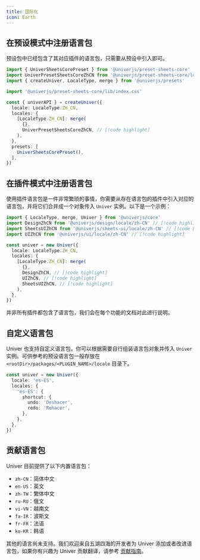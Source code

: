 ```yaml
---
title: 国际化
icon: Earth
---
```


## 在预设模式中注册语言包

预设包中已经包含了其对应插件的语言包，只需要从预设中引入即可。

```typescript
import { UniverSheetsCorePreset } from '@univerjs/preset-sheets-core'
import UniverPresetSheetsCoreZhCN from '@univerjs/preset-sheets-core/locales/zh-CN' // [!code highlight]
import { createUniver, LocaleType, merge } from '@univerjs/presets'

import '@univerjs/preset-sheets-core/lib/index.css'

const { univerAPI } = createUniver({
  locale: LocaleType.ZH_CN,
  locales: {
    [LocaleType.ZH_CN]: merge(
      {},
      UniverPresetSheetsCoreZhCN, // [!code highlight]
    ),
  },
  presets: [
    UniverSheetsCorePreset(),
  ],
})
```

## 在插件模式中注册语言包

使用插件语言包是一件非常繁琐的事情，你需要从存在语言包的插件中引入对应的语言包，并将它们合并成一个对象传入 `Univer` 实例。以下是一个示例：

```typescript
import { LocaleType, merge, Univer } from '@univerjs/core'
import DesignZhCN from '@univerjs/design/locale/zh-CN' // [!code highlight]
import SheetsUIZhCN from '@univerjs/sheets-ui/locale/zh-CN' // [!code highlight]
import UIZhCN from '@univerjs/ui/locale/zh-CN' // [!code highlight]

const univer = new Univer({
  locale: LocaleType.ZH_CN,
  locales: {
    [LocaleType.ZH_CN]: merge(
      {},
      DesignZhCN, // [!code highlight]
      UIZhCN, // [!code highlight]
      SheetsUIZhCN, // [!code highlight]
    ),
  },
})
```

<Callout type="warning" title="注意事项">
  并非所有插件都包含了语言包，我们会在每个功能的文档对此进行说明。
</Callout>

## 自定义语言包

Univer 也支持自定义语言包，你可以根据需要自行组装语言包对象并传入 `Univer` 实例。可供参考的预设语言包一般存放在 `<rootDir>/packages/<PLUGIN_NAME>/locale` 目录下。

```typescript
const univer = new Univer({
  locale: 'es-ES',
  locales: {
    'es-ES': {
      shortcut: {
        undo: 'Deshacer',
        redo: 'Rehacer',
      },
    },
  },
})
```

## 贡献语言包

Univer 目前提供了以下内置语言包：

- `zh-CN`：简体中文
- `en-US`：英文
- `zh-TW`：繁体中文
- `ru-RU`：俄文
- `vi-VN`：越南文
- `fa-IR`：波斯文
- `fr-FR`：法语
- `ko-KR`：韩语

其他的语言尚未支持。我们欢迎来自五湖四海的开发者为 Univer 添加或者改进语言包，如果你有兴趣为 Univer 贡献翻译，请参考 [贡献指南](/introduction/contributing)。
